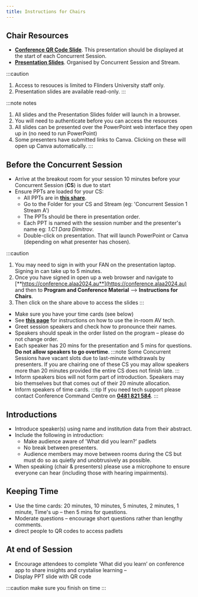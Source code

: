 ```yaml
---
title: Instructions for Chairs
---
```


## Chair Resources
* [**Conference QR Code Slide**](https://flinders.sharepoint.com/:p:/r/sites/ALAAConference2024Organizingcommittee/Shared%20Documents/General/Presentation%20Materials/ALAA%20Conference%20QR%20Code.pptx?d=wb920aff23a8249d5a6b5ebe4334e608d&csf=1&web=1&e=kNuyEO).
This presentation should be displayed at the start of each Concurrent Session.
* [**Presentation Slides**](https://flinders.sharepoint.com/:f:/s/ALAAConference2024Organizingcommittee/Eq2iRYPYbhJGnTW0btvoGsoBxPnCi6zW4uLKamrTyOYkFg). Organised by Concurrent Session and Stream.

:::caution
1. Access to resouces is limited to Flinders University staff only.
1. Presentation slides are available read-only.
:::

:::note notes
1. All slides and the Presentation Slides folder will launch in a browser.
1. You will need to authenticate before you can access the resources
1. All slides can be presented over the PowerPoint web interface they open up in (no need to run PowerPoint)
1. Some presenters have submitted links to Canva. Clicking on these will open up Canva automatically.
:::


## Before the Concurrent Session
* Arrive at the breakout room for your session 10 minutes before your Concurrent Session (**CS**) is due to start
* Ensure PPTs are loaded for your CS:
  * All PPTs are in [**this share**](https://flinders.sharepoint.com/:f:/s/ALAAConference2024Organizingcommittee/Eq2iRYPYbhJGnTW0btvoGsoBxPnCi6zW4uLKamrTyOYkFg?e=hU1hbH).
  * Go to the Folder for your CS and Stream (eg: 'Concurrent Session 1 Stream A')
  * The PPTs should be there in presentation order.
  * Each PPT is named with the session number and the presenter's name eg: *1.C1 Dara Dimitrov*.
  * Double-click on presentation. That will launch PowerPoint or Canva (depending on what presenter has chosen).

:::caution
1. You may need to sign in with your FAN on the presentation laptop.  Signing in can take up to 5 minutes.
1. Once you have signed in open up a web browser and navigate to [**https://conference.alaa2024.au**](https://conference.alaa2024.au)
and then to **Program and Conference Material** --> **Instructions for Chairs**.
1. Then click on the share above to access the slides
:::

* Make sure you have your time cards (see below)
* See [**this page**](/City1407_QRG.pdf) for instructions on how to use the in-room AV tech.
* Greet session speakers and check how to pronounce their names.
* Speakers should speak in the order listed on the program – please do not change order.
* Each speaker has 20 mins for the presentation and 5 mins for questions. **Do not allow speakers to go overtime**. 
:::note
Some Concurrent Sessions have vacant slots due to last-minute withdrawals by presenters.  If you are chairing one of these CS you may allow speakers more than 20 minutes provided the entire CS does not finish late.
:::
* Inform speakers bios will not form part of introduction. Speakers may bio themselves but that comes out of their 20 minute allocation.
* Inform speakers of time cards.
:::tip
If you need tech support please contact Conference Command Centre on [**0481 821 584**](tel:+61481821584).
:::

## Introductions
* Introduce speaker(s) using name and institution data from their abstract.
* Include the following in introduction:
  * Make audience aware of 'What did you learn?' padlets
  * No break between presenters.
  * Audience members may move between rooms during the CS but must do so as quietly and unobtrusively as possible.
* When speaking (chair & presenters) please use a microphone to ensure everyone can hear (including those with hearing impairments).

## Keeping Time
* Use the time cards: 20 minutes, 10 minutes, 5 minutes, 2 minutes, 1 minute, Time's up – then 5 mins for questions.
* Moderate questions – encourage short questions rather than lengthy comments.
* direct people to QR codes to access padlets 

## At end of Session
* Encourage attendees to complete ‘What did you learn’ on conference app to share insights and crystalise learning – 
* Display PPT slide with QR code

:::caution make sure you finish on time
:::
